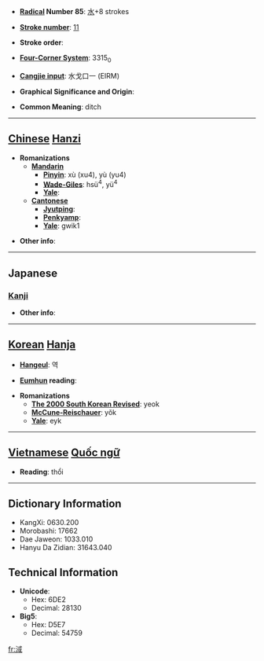 * '''[[Wiktionary:Chinese radical index| Radical]] Number 85''': [[Wiktionary:Chinese radical index 水|水]]+8 strokes

* '''[[Wiktionary:Chinese total strokes index|Stroke number]]''': [[Wiktionary:Chinese total strokes index 11|11]]

* '''Stroke order''': 

* '''[[Wiktionary:Chinese four corner index|Four-Corner System]]''': 3315<sub>0</sub>

* '''[[Wiktionary:Chinese Cangjie index|Cangjie input]]''': 水戈口一 (EIRM)

* '''Graphical Significance and Origin''': 

* '''Common Meaning''': ditch

----

== [[Chinese]] [[Hanzi]] ==

* '''Romanizations'''
** '''[[Mandarin]]'''
*** '''[[Pinyin]]''': xù (xu4), yù (yu4)
*** '''[[Wade-Giles]]''': hsü<sup>4</sup>, yü<sup>4</sup>
*** '''[[Yale]]''': 
** '''[[Cantonese]]'''
*** '''[[Jyutping]]''':
*** '''[[Penkyamp]]''': 
*** '''[[Yale]]''': gwik1

* '''Other info''': 

----

==Japanese==
===[[Kanji]]===
{{kanji|on readings=[[よく]] (yoku), [[いき]] (iki), [[いつ]] (itsu), [[いち]] (ichi)|kun readings=[[はやい]] (hayai)}}

* '''Other info''':  

----

== [[Korean]] [[Hanja]] ==

* '''[[Hangeul]]''': 역

* '''[[Eumhun]] reading''': 

* '''Romanizations'''
** '''[[The 2000 South Korean Revised Romanization|The 2000 South Korean Revised]]''': yeok
** '''[[McCune-Reischauer]]''': yŏk
** '''[[Yale]]''': eyk


----

== [[Vietnamese]] [[Quốc ngữ]] ==

* '''Reading''': thổi

----

== Dictionary Information ==

* KangXi: 0630.200
* Morobashi: 17662
* Dae Jaweon: 1033.010
* Hanyu Da Zidian: 31643.040

== Technical Information ==

* '''Unicode''':
** Hex: 6DE2
** Decimal: 28130
* '''Big5''':
** Hex: D5E7
** Decimal: 54759

[[fr:淢]]